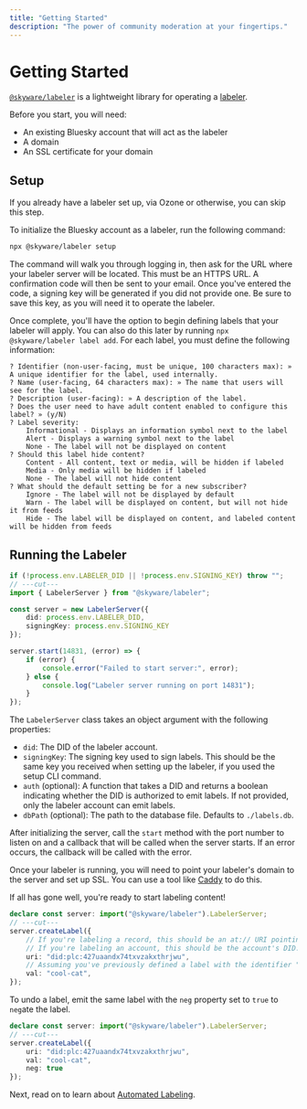 ```yaml
---
title: "Getting Started"
description: "The power of community moderation at your fingertips."
---
```

# Getting Started

[`@skyware/labeler`](https://npmjs.com/package/@skyware/labeler) is a lightweight library for operating a [labeler](/guides/labeler/glossary#labeler).

Before you start, you will need:

- An existing Bluesky account that will act as the labeler
- A domain
- An SSL certificate for your domain

## Setup

If you already have a labeler set up, via Ozone or otherwise, you can skip this step.

To initialize the Bluesky account as a labeler, run the following command:

```sh
npx @skyware/labeler setup
```

The command will walk you through logging in, then ask for the URL where your labeler server will be located. This must be an HTTPS URL. A confirmation code will then be sent to your email. Once you've entered the code, a signing key will be generated if you did not provide one. Be sure to save this key, as you will need it to operate the labeler.

Once complete, you'll have the option to begin defining labels that your labeler will apply. You can also do this later by running `npx @skyware/labeler label add`.  For each label, you must define the following information:

```
? Identifier (non-user-facing, must be unique, 100 characters max): » A unique identifier for the label, used internally.
? Name (user-facing, 64 characters max): » The name that users will see for the label.
? Description (user-facing): » A description of the label.
? Does the user need to have adult content enabled to configure this label? » (y/N)
? Label severity:
    Informational - Displays an information symbol next to the label
    Alert - Displays a warning symbol next to the label
    None - The label will not be displayed on content
? Should this label hide content?
    Content - All content, text or media, will be hidden if labeled
    Media - Only media will be hidden if labeled
    None - The label will not hide content
? What should the default setting be for a new subscriber?
    Ignore - The label will not be displayed by default
    Warn - The label will be displayed on content, but will not hide it from feeds
    Hide - The label will be displayed on content, and labeled content will be hidden from feeds
```

## Running the Labeler

```ts twoslash
if (!process.env.LABELER_DID || !process.env.SIGNING_KEY) throw "";
// ---cut---
import { LabelerServer } from "@skyware/labeler";

const server = new LabelerServer({
    did: process.env.LABELER_DID,
    signingKey: process.env.SIGNING_KEY
});

server.start(14831, (error) => {
    if (error) {
        console.error("Failed to start server:", error);
    } else {
        console.log("Labeler server running on port 14831");
    }
});
```

The `LabelerServer` class takes an object argument with the following properties:

- `did`: The DID of the labeler account.
- `signingKey`: The signing key used to sign labels. This should be the same key you received when setting up the labeler, if you used the setup CLI command.
- `auth` (optional): A function that takes a DID and returns a boolean indicating whether the DID is authorized to emit labels. If not provided, only the labeler account can emit labels.
- `dbPath` (optional): The path to the database file. Defaults to `./labels.db`.

After initializing the server, call the `start` method with the port number to listen on and a callback that will be called when the server starts. If an error occurs, the callback will be called with the error.

Once your labeler is running, you will need to point your labeler's domain to the server and set up SSL. You can use a tool like [Caddy](https://caddyserver.com/docs/quick-starts/reverse-proxy#https-from-client-to-proxy) to do this.

If all has gone well, you're ready to start labeling content!

```ts twoslash
declare const server: import("@skyware/labeler").LabelerServer;
// ---cut---
server.createLabel({
    // If you're labeling a record, this should be an at:// URI pointing to the record.
    // If you're labeling an account, this should be the account's DID.
    uri: "did:plc:427uaandx74txvzakxthrjwu",
    // Assuming you've previously defined a label with the identifier "cool-cat".
    val: "cool-cat",
});
```

To undo a label, emit the same label with the `neg` property set to `true` to `neg`ate the label.

```ts twoslash
declare const server: import("@skyware/labeler").LabelerServer;
// ---cut---
server.createLabel({
    uri: "did:plc:427uaandx74txvzakxthrjwu",
    val: "cool-cat",
    neg: true
});
```

Next, read on to learn about [Automated Labeling](/guides/labeler/introduction/automated-labeling).
